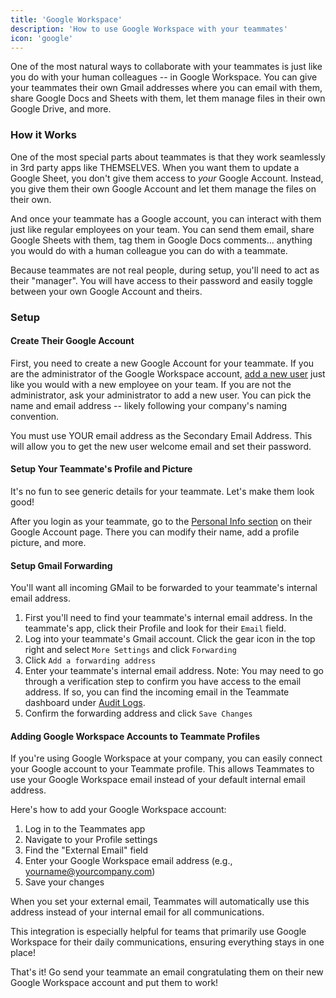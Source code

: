 ```yaml
---
title: 'Google Workspace'
description: 'How to use Google Workspace with your teammates'
icon: 'google'
---
```


One of the most natural ways to collaborate with your teammates is just like you do with your human colleagues -- in Google Workspace.
You can give your teammates their own Gmail addresses where you can email with them, share Google Docs and Sheets with them, let them manage files in their own Google Drive, and more.

### How it Works

One of the most special parts about teammates is that they work seamlessly in 3rd party apps like THEMSELVES.
When you want them to update a Google Sheet, you don't give them access to _your_ Google Account. Instead, you give them their own Google Account and let them manage the files on their own.

And once your teammate has a Google account, you can interact with them just like regular employees on your team. 
You can send them email, share Google Sheets with them, tag them in Google Docs comments... anything you would do with a human colleague you can do with a teammate.

<Tip>
Because teammates are not real people, during setup, you'll need to act as their "manager". You will have access to their password and easily toggle between your own Google Account and theirs.
</Tip>

### Setup

#### Create Their Google Account

First, you need to create a new Google Account for your teammate. If you are the administrator of the Google Workspace account, [add a new user](https://support.google.com/a/answer/33310?hl=en&co=DASHER._Family%3DDomain-verified) just like you would with a new employee on your team.
If you are not the administrator, ask your administrator to add a new user. You can pick the name and email address -- likely following your company's naming convention.

<Note>
You must use YOUR email address as the Secondary Email Address. This will allow you to get the new user welcome email and set their password.
</Note>

#### Setup Your Teammate's Profile and Picture

It's no fun to see generic details for your teammate. Let's make them look good!

After you login as your teammate, go to the [Personal Info section](https://myaccount.google.com/u/1/personal-info) on their Google Account page. 
There you can modify their name, add a profile picture, and more.

#### Setup Gmail Forwarding

You'll want all incoming GMail to be forwarded to your teammate's internal email address.

1. First you'll need to find your teammate's internal email address. In the teammate's app, click their Profile and look for their `Email` field.
1. Log into your teammate's Gmail account. Click the gear icon in the top right and select `More Settings` and click `Forwarding`
1. Click `Add a forwarding address`
1. Enter your teammate's internal email address. Note: You may need to go through a verification step to confirm you have access to the email address. If so, you can find the incoming email in the Teammate dashboard under [Audit Logs](https://app.teammates.work/audits).
1. Confirm the forwarding address and click `Save Changes`

#### Adding Google Workspace Accounts to Teammate Profiles

If you're using Google Workspace at your company, you can easily connect your Google account to your Teammate profile. This allows Teammates to use your Google Workspace email instead of your default internal email address.

Here's how to add your Google Workspace account:

1. Log in to the Teammates app
2. Navigate to your Profile settings
3. Find the "External Email" field
4. Enter your Google Workspace email address (e.g., yourname@yourcompany.com)
5. Save your changes

<Note>
When you set your external email, Teammates will automatically use this address instead of your internal email for all communications.
</Note>

This integration is especially helpful for teams that primarily use Google Workspace for their daily communications, ensuring everything stays in one place!

That's it! Go send your teammate an email congratulating them on their new Google Workspace account and put them to work!




